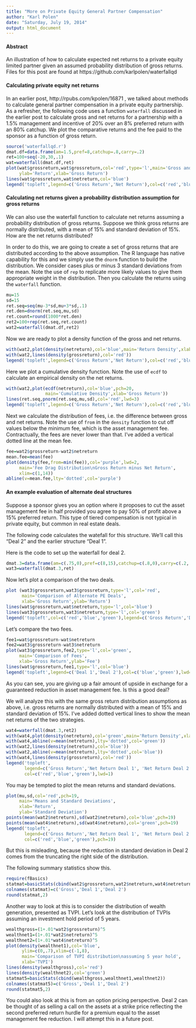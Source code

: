 ```yaml
---
title: "More on Private Equity General Partner Compensation"
author: "Karl Polen"
date: "Saturday, July 19, 2014"
output: html_document
---
```

#### Abstract
An illustration of how to calculate expected net returns to a private equity limited partner given an  assumed probability distribution of gross returns.  Files for this post are found at https://github.com/karlpolen/waterfallqd  

#### Calculating private equity net returns

In an earlier post, http://rpubs.com/kpolen/16871 , we talked about methods to calculate general partner compensation in a private equity partnership.  As a refresher, the following code uses a function `waterfall` discussed in the earlier post to calculate gross and net returns for a partnership with a 1.5% management and incentive of 20% over an 8% preferred return with an 80% catchup.  We plot the comparative returns and the fee paid to the sponsor as a function of gross return.

```r
source('waterfallqd.r')
dmat.df=data.frame(am=1.5,pref=8,catchup=.8,carry=.2)
ret=100+seq(-20,30,.1)
wat=waterfall(dmat.df,ret)
plot(wat$grossreturn,wat$grossreturn,col='red',type='l',main='Gross and Net Returns',
     ylab='Return',xlab='Gross Return')
lines(wat$grossreturn,wat$netreturn,col='blue')
legend('topleft',legend=c('Gross Return','Net Return'),col=c('red','blue'),lwd=1)
```

#### Calculating net returns given a probability distribution assumption for gross returns

We can also use the waterfall function to calculate net returns assuming a probability distribution of gross returns.  Suppose we think gross returns are normally distributed, with a mean of 15% and standard deviation of 15%.  How are the net returns distributed?

In order to do this, we are going to create a set of gross returns that are distributed according to the above assumption.  The R language has native capability for this and we simply use the `dnorm` function to build the distribution.  We consider cases plus or minus 3 standard deviations from the mean. Note the use of `rep` to replicate more likely values to give them appropriate weight in the distribution.  Then you calculate the returns using the `waterfall` function.  

```r
mu=15
sd=15
ret.seq=seq(mu-3*sd,mu+3*sd,.1)
ret.den=dnorm(ret.seq,mu,sd)
ret.count=round(1000*ret.den)
ret2=100+rep(ret.seq,ret.count)
wat2=waterfall(dmat.df,ret2)
```

Now we are ready to plot a density function of the gross and net returns.

```r
with(wat2,plot(density(netreturn),col='blue',main='Return Density',xlab='Gross Return'))
with(wat2,lines(density(grossreturn),col='red'))
legend('topleft',legend=c('Gross Return','Net Return'),col=c('red','blue'),lwd=1)
```

Here we plot a cumulative density function.  Note the use of `ecdf` to calculate an empirical density on the net returns.

```r
with(wat2,plot(ecdf(netreturn),col='blue',pch=20,
               main='Cumulative Density',xlab='Gross Return'))
lines(ret.seq,pnorm(ret.seq,mu,sd),col='red',lwd=3)
legend('topleft',legend=c('Gross Return','Net Return'),col=c('red','blue'),lwd=3)
```

Next we calculate the distribution of fees, i.e. the difference between gross and net returns.  Note the use of `from` in the `density` function to cut off values below the minimum fee, which is the asset management fee.  Contractually, the fees are never lower than that.  I've added a vertical dotted line at the mean fee.

```r
fee=wat2$grossreturn-wat2$netreturn
mean.fee=mean(fee)
plot(density(fee,from=min(fee)),col='purple',lwd=2,
     main='Fee Drag Distribution\nGross Return minus Net Return',
     xlim=c(1,14))
abline(v=mean.fee,lty='dotted',col='purple')
```

#### An example evaluation of alternate deal structures

Suppose a sponsor gives you an option where it proposes to cut the asset management fee in half provided you agree to pay 50% of profit above a 15% preferred return.  This type of tiered compensation is not typical in private equity, but common in real estate deals.  

The following code calculates the watefall for this structure.  We'll call this "Deal 2" and the earlier structure "Deal 1".

Here is the code to set up the waterfall for deal 2.

```r
dmat.3=data.frame(am=c(.75,0),pref=c(8,15),catchup=c(.8,0),carry=c(.2,.5))
wat3=waterfall(dmat.3,ret)
```

Now let's plot a comparison of the two deals.

```r
plot (wat3$grossreturn,wat3$grossreturn,type='l',col='red',
      main='Comparison of Alternate PE Deals',
      xlab='Gross Return',ylab='Return')
lines(wat$grossreturn,wat$netreturn,type='l',col='blue')
lines(wat3$grossreturn,wat3$netreturn,type='l',col='green')
legend('topleft',col=c('red','blue','green'),legend=c('Gross Return','Deal 1','Deal 2'),lwd=1)
```

Let's compare the two fees.

```r
fee1=wat$grossreturn-wat$netreturn
fee2=wat3$grossreturn-wat3$netreturn
plot(wat3$grossreturn,fee2,type='l',col='green',
     main='Comparison of Fees',
     xlab='Gross Return',ylab='Fee')
lines(wat$grossreturn,fee1,type='l',col='blue')
legend('topleft',legend=c('Deal 1','Deal 2'),col=c('blue','green'),lwd=1)
```

As you can see, you are giving up a fair amount of upside in exchange for a guaranteed reduction in asset management fee.  Is this a good deal?

We will analyze this with the same gross return distribution assumptions as above, i.e. gross returns are normally distributed with a mean of 15% and standard deviation of 15%.  I've added dotted vertical lines to show the mean net returns of the two strategies.

```r
wat4=waterfall(dmat.3,ret2)
with(wat4,plot(density(netreturn),col='green',main='Return Density',xlab='Return'))
with(wat4,abline(v=mean(netreturn),lty='dotted',col='green'))
with(wat2,lines(density(netreturn),col='blue'))
with(wat2,abline(v=mean(netreturn),lty='dotted',col='blue'))
with(wat4,lines(density(grossreturn),col='red'))
legend('topleft',
       legend=c('Gross Return','Net Return Deal 1', 'Net Return Deal 2'),
       col=c('red','blue','green'),lwd=1)
```

You may be tempted to plot the mean returns and standard deviations.

```r
plot(mu,sd,col='red',pch=19,
     main='Means and Standard Deviations',
     xlab='Return',
     ylab='Standard Deviation')
points(mean(wat2$netreturn),sd(wat2$netreturn),col='blue',pch=19)
points(mean(wat4$netreturn),sd(wat4$netreturn),col='green',pch=19)
legend('topleft',
       legend=c('Gross Return','Net Return Deal 1', 'Net Return Deal 2'),
       col=c('red','blue','green'),pch=19)
```

But this is misleading, because the reduction in standard deviation in Deal 2 comes from the truncating the right side of the distribution.

The following summary statistics show this.

```r
require(fBasics)
statmat=basicStats(cbind(wat2$grossreturn,wat2$netreturn,wat4$netreturn))
colnames(statmat)=c('Gross','Deal 1','Deal 2')
round(statmat,2)
```

Another way to look at this is to consider the distribution of wealth generation, presented as TVPI.  Let's look at the distribution of TVPIs assuming an investment hold period of 5 years.

```r
wealthgross=(1+.01*wat2$grossreturn)^5
wealthnet1=(1+.01*wat2$netreturn)^5
wealthnet2=(1+.01*wat4$netreturn)^5
plot(density(wealthnet1),col='blue',
      ylim=c(0,.7),xlim=c(-1,8),
      main='Comparison of TVPI distribution\nassuming 5 year hold',
      xlab='TVPI')
lines(density(wealthgross),col='red')
lines(density(wealthnet2),col='green')
statmat5=basicStats(cbind(wealthgross,wealthnet1,wealthnet2))
colnames(statmat5)=c('Gross','Deal 1','Deal 2')
round(statmat5,2)
```

You could also look at this is from an option pricing perspective.  Deal 2 can be thought of as selling a call on the assets at a strike price reflecting the second preferred return hurdle for a premium equal to the asset management fee reduction.  I will attempt this in a future post.